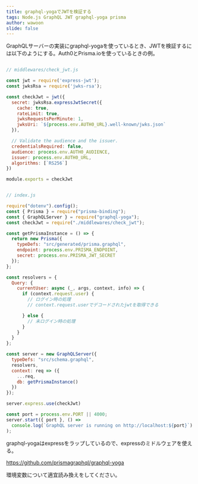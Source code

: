 ```yaml
---
title: graphql-yogaでJWTを検証する
tags: Node.js GraphQL JWT graphql-yoga prisma
author: wawoon
slide: false
---
```

GraphQLサーバーの実装にgraphql-yogaを使っているとき、JWTを検証するには以下のようにする。Auth0とPrisma.ioを使っているときの例。


```javascript

// middlewares/check_jwt.js

const jwt = require('express-jwt');
const jwksRsa = require('jwks-rsa');

const checkJwt = jwt({
  secret: jwksRsa.expressJwtSecret({
    cache: true,
    rateLimit: true,
    jwksRequestsPerMinute: 1,
    jwksUri: `${process.env.AUTH0_URL}.well-known/jwks.json`
  }),

  // Validate the audience and the issuer.
  credentialsRequired: false,
  audience: process.env.AUTH0_AUDIENCE,
  issuer: process.env.AUTH0_URL,
  algorithms: [`RS256`]
})

module.exports = checkJwt

```


```javascript

// index.js

require("dotenv").config();
const { Prisma } = require("prisma-binding");
const { GraphQLServer } = require("graphql-yoga");
const checkJwt = require("./middlewares/check_jwt");

const getPrismaInstance = () => {
  return new Prisma({
    typeDefs: "src/generated/prisma.graphql",
    endpoint: process.env.PRISMA_ENDPOINT,
    secret: process.env.PRISMA_JWT_SECRET
  });
};

const resolvers = {
  Query: {
    currentUser: async (_, args, context, info) => {
      if (context.request.user) {
        // ログイン時の処理
        // context.request.userでデコードされたjwtを取得できる

      } else {
        // 未ログイン時の処理
      }
    }
  }
};

const server = new GraphQLServer({
  typeDefs: "src/schema.graphql",
  resolvers,
  context: req => ({
    ...req,
    db: getPrismaInstance()
  })
});

server.express.use(checkJwt)

const port = process.env.PORT || 4000;
server.start({ port }, () =>
  console.log(`GraphQL server is running on http://localhost:${port}`)
);
```


graphql-yogaはexpressをラップしているので、expressのミドルウェアを使える。

https://github.com/prismagraphql/graphql-yoga

環境変数について適宜読み換えをしてください。

